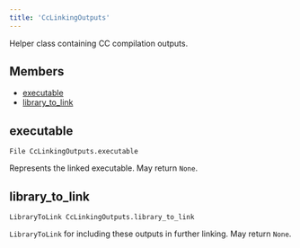 ```yaml
---
title: 'CcLinkingOutputs'
---
```




Helper class containing CC compilation outputs.

## Members

- [executable](#executable)
- [library\_to\_link](#library-to-link)

## executable

```
File CcLinkingOutputs.executable
```

 Represents the linked executable.
 May return `None`.



## library\_to\_link

```
LibraryToLink CcLinkingOutputs.library_to_link
```

 `LibraryToLink` for including these outputs in further linking.
 May return `None`.
